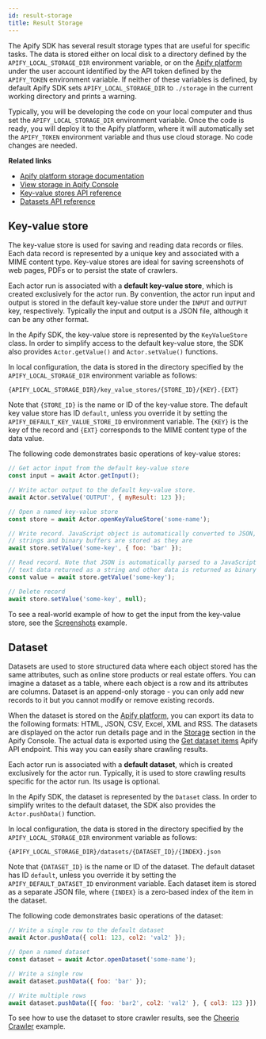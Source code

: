 ```yaml
---
id: result-storage
title: Result Storage
---
```



The Apify SDK has several result storage types that are useful for specific tasks. The data is stored either on local disk to a directory defined by the
`APIFY_LOCAL_STORAGE_DIR` environment variable, or on the [Apify platform](../guides/apify-platform) under the user account
identified by the API token defined by the `APIFY_TOKEN` environment variable. If neither of these variables is defined, by default Apify SDK sets
`APIFY_LOCAL_STORAGE_DIR` to `./storage` in the current working directory and prints a warning.

Typically, you will be developing the code on your local computer and thus set the `APIFY_LOCAL_STORAGE_DIR` environment variable. Once the code is
ready, you will deploy it to the Apify platform, where it will automatically set the `APIFY_TOKEN` environment variable and thus use cloud storage. No
code changes are needed.

**Related links**

- [Apify platform storage documentation](https://docs.apify.com/storage)
- [View storage in Apify Console](https://console.apify.com/storage)
- [Key-value stores API reference](https://apify.com/docs/api/v2#/reference/key-value-stores)
- [Datasets API reference](https://docs.apify.com/api/v2#/reference/datasets)

## Key-value store

The key-value store is used for saving and reading data records or files. Each data record is represented by a unique key and associated with a MIME
content type. Key-value stores are ideal for saving screenshots of web pages, PDFs or to persist the state of crawlers.

Each actor run is associated with a **default key-value store**, which is created exclusively for the actor run. By convention, the actor run input and output is stored in the default key-value store under the `INPUT` and `OUTPUT` key, respectively. Typically the input and output is a JSON file, although it can be any other format.

In the Apify SDK, the key-value store is represented by the <ApiLink to="apify/class/KeyValueStore">`KeyValueStore`</ApiLink> class. In order to simplify access to the default key-value store, the SDK also provides <ApiLink to="apify/class/Actor#getValue">`Actor.getValue()`</ApiLink> and <ApiLink to="apify/class/Actor#setValue">`Actor.setValue()`</ApiLink> functions.

In local configuration, the data is stored in the directory specified by the `APIFY_LOCAL_STORAGE_DIR` environment variable as follows:

```
{APIFY_LOCAL_STORAGE_DIR}/key_value_stores/{STORE_ID}/{KEY}.{EXT}
```

Note that `{STORE_ID}` is the name or ID of the key-value store. The default key value store has ID `default`, unless you override it by setting the
`APIFY_DEFAULT_KEY_VALUE_STORE_ID` environment variable. The `{KEY}` is the key of the record and `{EXT}` corresponds to the MIME content type of the
data value.

The following code demonstrates basic operations of key-value stores:

```javascript
// Get actor input from the default key-value store
const input = await Actor.getInput();

// Write actor output to the default key-value store.
await Actor.setValue('OUTPUT', { myResult: 123 });

// Open a named key-value store
const store = await Actor.openKeyValueStore('some-name');

// Write record. JavaScript object is automatically converted to JSON,
// strings and binary buffers are stored as they are
await store.setValue('some-key', { foo: 'bar' });

// Read record. Note that JSON is automatically parsed to a JavaScript object,
// text data returned as a string and other data is returned as binary buffer
const value = await store.getValue('some-key');

// Delete record
await store.setValue('some-key', null);
```

To see a real-world example of how to get the input from the key-value store, see the [Screenshots](../examples/capture-screenshot) example.

## Dataset

Datasets are used to store structured data where each object stored has the same attributes, such as online store products or real estate offers. You
can imagine a dataset as a table, where each object is a row and its attributes are columns. Dataset is an append-only storage - you can only add new
records to it but you cannot modify or remove existing records.

When the dataset is stored on the [Apify platform](../guides/apify-platform), you can export its data to the following formats: HTML,
JSON, CSV, Excel, XML and RSS. The datasets are displayed on the actor run details page and in the
[Storage](https://console.apify.com/storage) section in the Apify Console. The actual data is exported using the
[Get dataset items](https://apify.com/docs/api/v2#/reference/datasets/item-collection/get-items) Apify API endpoint. This
way you can easily share crawling results.

Each actor run is associated with a **default dataset**, which is created exclusively for the actor run. Typically, it is used to store crawling
results specific for the actor run. Its usage is optional.

In the Apify SDK, the dataset is represented by the <ApiLink to="apify/class/Dataset">`Dataset`</ApiLink> class. In order to simplify writes to the default dataset, the SDK
also provides the <ApiLink to="apify/class/Actor#pushData">`Actor.pushData()`</ApiLink> function.

In local configuration, the data is stored in the directory specified by the `APIFY_LOCAL_STORAGE_DIR` environment variable as follows:

```
{APIFY_LOCAL_STORAGE_DIR}/datasets/{DATASET_ID}/{INDEX}.json
```

Note that `{DATASET_ID}` is the name or ID of the dataset. The default dataset has ID `default`, unless you override it by setting the
`APIFY_DEFAULT_DATASET_ID` environment variable. Each dataset item is stored as a separate JSON file, where `{INDEX}` is a zero-based index of the
item in the dataset.

The following code demonstrates basic operations of the dataset:

```javascript
// Write a single row to the default dataset
await Actor.pushData({ col1: 123, col2: 'val2' });

// Open a named dataset
const dataset = await Actor.openDataset('some-name');

// Write a single row
await dataset.pushData({ foo: 'bar' });

// Write multiple rows
await dataset.pushData([{ foo: 'bar2', col2: 'val2' }, { col3: 123 }]);
```

To see how to use the dataset to store crawler results, see the [Cheerio Crawler](../examples/cheerio-crawler) example.
